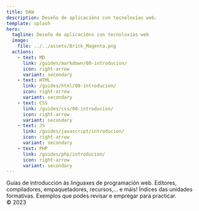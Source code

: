 ```yaml
---
title: DAW
description: Deseño de aplicacións con tecnoloxías web.
template: splash
hero:
  tagline: Deseño de aplicacións con tecnoloxías web
  image:
    file: ../../assets/Brick_Magenta.png
  actions:
    - text: MD
      link: /guides/markdown/00-introducion/
      icon: right-arrow
      variant: secondary
    - text: HTML
      link: /guides/html/00-introducion/
      icon: right-arrow
      variant: secondary	
    - text: CSS
      link: /guides/css/00-introducion/
      icon: right-arrow
      variant: secondary    
    - text: JS
      link: /guides/javascript/introducion/
      icon: right-arrow
      variant: secondary
    - text: PHP
      link: /guides/php/introducion/
      icon: right-arrow
      variant: secondary
---
```



<CardGrid stagger>
	<Card title="Guías básicas" icon="pencil">
		Guías de introducción ás linguaxes de programación web.
	</Card>
	<Card title="Referenzas" icon="add-document">
		Editores, compiladores, empaquetadores, recursos,... e máis!
	</Card>
  <Card title="Unidades" icon="document">
		Índices das unidades formativas.
	</Card>
  <Card title="Exercicios" icon="codePen">
		Exemplos que podes revisar e empregar para practicar.
	</Card>
</CardGrid>

<footer>&copy; 2023</footer>